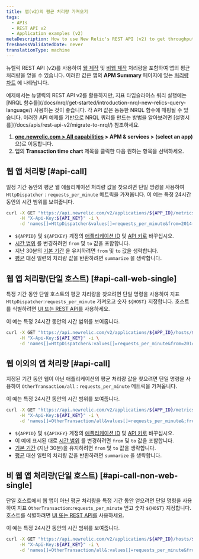 ```yaml
---
title: 앱(v2)의 평균 처리량 가져오기
tags:
  - APIs
  - REST API v2
  - Application examples (v2)
metaDescription: How to use New Relic's REST API (v2) to get throughput values (similar to the Throughput chart on your APM Summary page) for web or non-web apps.
freshnessValidatedDate: never
translationType: machine
---
```


뉴렐릭 REST API (v2)를 사용하여 [웹 제작](/docs/using-new-relic/welcome-new-relic/getting-started/glossary#transaction) 및 [비웹 제작](/docs/using-new-relic/welcome-new-relic/getting-started/glossary#non-web-transaction) 처리량을 포함하여 앱의 평균 처리량을 얻을 수 있습니다. 이러한 값은 앱의 <DNT>**APM Summary**</DNT> 페이지에 있는 [처리량 차트](/docs/apm/applications-menu/monitoring/apm-overview-page-view-transaction-apdex-usage-data#overview_charts) 에 나타납니다.

<Callout variant="important">
  예제에서는 뉴렐릭의 REST API v2를 활용하지만, 지표 타임슬라이스 쿼리 실행에는 [NRQL 함수를](/docs/nrql/get-started/introduction-nrql-new-relics-query-language/) 사용하는 것이 좋습니다. 각 API 값은 동등한 NRQL 함수에 매핑될 수 있습니다. 이러한 API 예제를 기반으로 NRQL 쿼리를 만드는 방법을 알아보려면 [설명서를](/docs/apis/rest-api-v2/migrate-to-nrql/) 참조하세요.
</Callout>

1. <DNT>**[one.newrelic.com &gt; All capabilities](https://one.newrelic.com/all-capabilities) &gt; APM &amp; services &gt; (select an app)**</DNT> 으)로 이동합니다.
2. 앱의 <DNT>**Transaction time chart**</DNT> 제목을 클릭한 다음 원하는 항목을 선택하세요.

## 웹 앱 처리량 [#api-call]

일정 기간 동안의 평균 웹 애플리케이션 처리량 값을 찾으려면 단일 명령을 사용하여 `HttpDispatcher` : `requests_per_minute` 메트릭을 가져옵니다. 이 예는 특정 24시간 동안의 시간 범위를 보여줍니다.

```bash
curl -X GET "https://api.newrelic.com/v2/applications/${APP_ID}/metrics/data.json" \
     -H "X-Api-Key:${API_KEY}" -i \
     -d 'names[]=HttpDispatcher&values[]=requests_per_minute&from=2014-02-21T23:59:00+00:00&to=2014-02-22T23:59:00+00:00&summarize=true'
```

* `${APPID}` 및 `${APIKEY}` 계정의 [애플리케이션 ID](/docs/apm/apis/requirements/identification-code) 및 [API 키로](/docs/apis/rest-api-v2/requirements/rest-api-key) 바꾸십시오.
* [시간 범위](/docs/apm/apis/requirements/extracting-metric-data) 를 변경하려면 `from` 및 `to` 값을 포함합니다.
* 지난 30분의 [기본 기간](/docs/apm/apis/api-v2-examples/specifying-time-range-api-v2) 을 유지하려면 `from` 및 `to` 값을 생략합니다.
* [평균](/docs/apm/apis/requirements/calculating-average-metric-values-summarize) 대신 일련의 처리량 값을 반환하려면 `summarize` 을 생략합니다.

## 웹 앱 처리량(단일 호스트) [#api-call-web-single]

특정 기간 동안 단일 호스트의 평균 처리량을 찾으려면 단일 명령을 사용하여 지표 `HttpDispatcher`:`requests_per_minute` 가져오고 숫자 `${HOST}` 지정합니다. 호스트를 식별하려면 [UI 또는 REST API를](/docs/apis/rest-api-v2/requirements/listing-host-instance-application-server-ids#locating_host_id) 사용하세요.

이 예는 특정 24시간 동안의 시간 범위를 보여줍니다.

```bash
curl -X GET "https://api.newrelic.com/v2/applications/${APP_ID}/hosts/${HOST}/metrics/data.json" \
     -H "X-Api-Key:${API_KEY}" -i \
     -d 'names[]=HttpDispatcher&:values[]=requests_per_minute&from=2014-02-21T23:59:00+00:00&to=2014-02-22T23:59:00+00:00&:summarize=true'
```

## 웹 이외의 앱 처리량 [#api-call]

지정된 기간 동안 웹이 아닌 애플리케이션의 평균 처리량 값을 찾으려면 단일 명령을 사용하여 `OtherTransaction/all` : `requests_per_minute` 메트릭을 가져옵니다.

이 예는 특정 24시간 동안의 시간 범위를 보여줍니다.

```bash
curl -X GET "https://api.newrelic.com/v2/applications/${APP_ID}/metrics/data.json" \
     -H "X-Api-Key:${API_KEY}" -i \
     -d 'names[]=OtherTransaction/all&values[]=requests_per_minute&;from=2014-02-21T23:59:00+00:00&to=2014-02-22T23:59:00+00:00&summarize=true'
```

* `${APPID}` 및 `${APIKEY}` 계정의 [애플리케이션 ID](/docs/apm/apis/requirements/identification-code) 및 [API 키로](/docs/apis/rest-api-v2/requirements/rest-api-key) 바꾸십시오.
* 이 예에 표시된 대로 [시간 범위](/docs/apm/apis/requirements/extracting-metric-data) 를 변경하려면 `from` 및 `to` 값을 포함합니다.
* [기본 기간](/docs/apm/apis/api-v2-examples/specifying-time-range-api-v2) (지난 30분)을 유지하려면 `from` 및 `to` 값을 생략합니다.
* [평균](/docs/apm/apis/requirements/calculating-average-metric-values-summarize) 대신 일련의 처리량 값을 반환하려면 `summarize` 을 생략합니다.

## 비 웹 앱 처리량(단일 호스트) [#api-call-non-web-single]

단일 호스트에서 웹 앱이 아닌 평균 처리량을 특정 기간 동안 얻으려면 단일 명령을 사용하여 지표 `OtherTransaction`:`requests_per_minute` 얻고 숫자 `${HOST}` 지정합니다. 호스트를 식별하려면 [UI 또는 REST API를](/docs/apis/rest-api-v2/requirements/listing-host-instance-application-server-ids#locating_host_id) 사용하세요.

이 예는 특정 24시간 동안의 시간 범위를 보여줍니다.

```bash
curl -X GET "https://api.newrelic.com/v2/applications/${APP_ID}/hosts/${HOST}/metrics/data.json" \
     -H "X-Api-Key:${API_KEY}" -i \
     -d 'names[]=OtherTransaction/all&:values[]=requests_per_minute&from=2014-02-21T23:59:00+00:00&to=2014-02-22T23:59:00+00:00&:summarize=true'
```